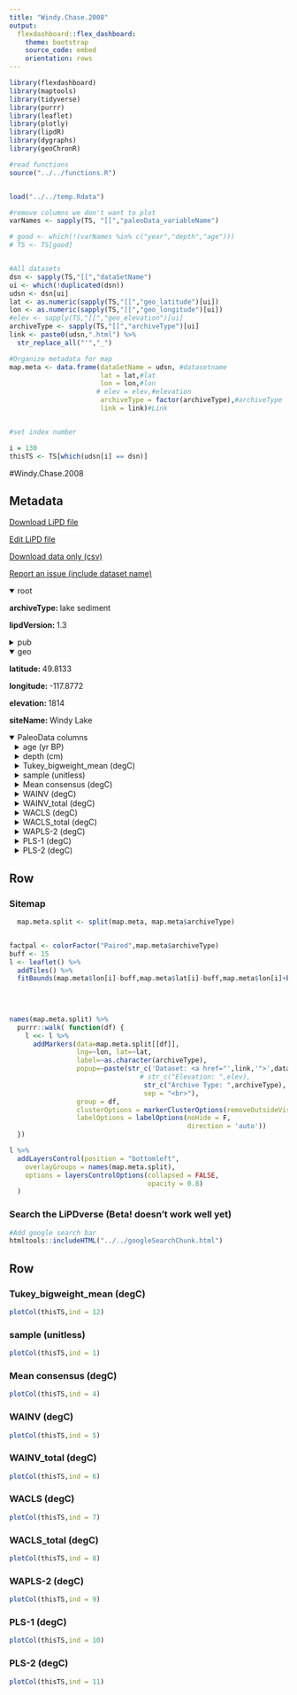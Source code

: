 ```yaml
---
title: "Windy.Chase.2008"
output: 
  flexdashboard::flex_dashboard:
    theme: bootstrap
    source_code: embed
    orientation: rows
---
```


```r
library(flexdashboard)
library(maptools)
library(tidyverse)
library(purrr)
library(leaflet)
library(plotly)
library(lipdR)
library(dygraphs)
library(geoChronR)

#read functions
source("../../functions.R")


load("../../temp.Rdata")

#remove columns we don't want to plot
varNames <- sapply(TS, "[[","paleoData_variableName")

# good <- which(!(varNames %in% c("year","depth","age")))
# TS <- TS[good]


#All datasets
dsn <- sapply(TS,"[[","dataSetName")
ui <- which(!duplicated(dsn))
udsn <- dsn[ui]
lat <- as.numeric(sapply(TS,"[[","geo_latitude")[ui])
lon <- as.numeric(sapply(TS,"[[","geo_longitude")[ui])
#elev <- sapply(TS,"[[","geo_elevation")[ui]
archiveType <- sapply(TS,"[[","archiveType")[ui]
link <- paste0(udsn,".html") %>% 
  str_replace_all("'","_")

#Organize metadata for map
map.meta <- data.frame(dataSetName = udsn, #datasetname
                       lat = lat,#lat
                       lon = lon,#lon
                      # elev = elev,#elevation
                       archiveType = factor(archiveType),#archiveType
                       link = link)#Link


#set index number

i = 130
thisTS <- TS[which(udsn[i] == dsn)]
```
#Windy.Chase.2008

Metadata {.sidebar}
-------------------------------------
[Download LiPD file](Windy.Chase.2008.lpd)
            

[Edit LiPD file](http://lipd.net/playground?source=http://lipdverse.org/wNAm0_1_0/Windy.Chase.2008.lpd)
            

[Download data only (csv)](Windy.Chase.2008.csv)
            

[Report an issue (include dataset name)](https://github.com/nickmckay/LiPDverse/issues)

<details open style="margin-left: 0px">
<summary>root</summary>
<p style="margin-left: 0px"><strong>archiveType: </strong>lake sediment
<p style="margin-left: 0px"><strong>lipdVersion: </strong>1.3
</details>
<details>
<summary>pub</summary>
<details style="margin-left: 10px">
<summary>pub1</summary>
<p style="margin-left: 10px"><strong>journal: </strong>Palaeogeography, Palaeoclimatology, Palaeoecology
<p style="margin-left: 10px"><strong>volume: </strong>257
<p style="margin-left: 10px"><strong>pages: </strong>244-259
<p style="margin-left: 10px"><strong>pubYear: </strong>NA
<p style="margin-left: 10px"><strong>title: </strong>Midge-inferred Holocene summer temperatures in Southeastern British Columbia, Canada
</details>
</details>
<details open style="margin-left: 0px">
<summary>geo</summary>
<p style="margin-left: 0px"><strong>latitude: </strong>49.8133
<p style="margin-left: 0px"><strong>longitude: </strong>-117.8772
<p style="margin-left: 0px"><strong>elevation: </strong>1814
<p style="margin-left: 0px"><strong>siteName: </strong>Windy Lake
</details>
<details open>
<summary>PaleoData columns</summary>
<details style="margin-left: 10px">
<summary>age (yr BP)</summary>
<p style="margin-left: 10px"><strong>TSid: </strong>WEB3522a9a4
<p style="margin-left: 10px"><strong>variableName: </strong>age
<p style="margin-left: 10px"><strong>units: </strong>yr BP
</details>
<details style="margin-left: 10px">
<summary>depth (cm)</summary>
<p style="margin-left: 10px"><strong>TSid: </strong>WEB4b4c0e9c
<p style="margin-left: 10px"><strong>variableName: </strong>depth
<p style="margin-left: 10px"><strong>units: </strong>cm
</details>
<details style="margin-left: 10px">
<summary>Tukey_bigweight_mean (degC)</summary>
<p style="margin-left: 10px"><strong>TSid: </strong>WEBf35d2722
<p style="margin-left: 10px"><strong>variableName: </strong>Tukey_bigweight_mean
<p style="margin-left: 10px"><strong>units: </strong>degC
<p style="margin-left: 10px"><strong>description: </strong>Method used in Chase 2008
<p style="margin-left: 10px"><strong>useInGlobalTemperatureAnalysis: </strong>TRUE
<details>
<summary>interpretation</summary>
<details style="margin-left: 20px">
<summary>1</summary>
<p style="margin-left: 20px"><strong>direction: </strong>positive
<p style="margin-left: 20px"><strong>scope: </strong>climate
<p style="margin-left: 20px"><strong>seasonality: </strong>JUL
<p style="margin-left: 20px"><strong>variable: </strong>T
<p style="margin-left: 20px"><strong>variableDetail: </strong>air@surface
</details>
</details>
</details>
<details style="margin-left: 10px">
<summary>sample (unitless)</summary>
<p style="margin-left: 10px"><strong>TSid: </strong>WEB1ec219dc
<p style="margin-left: 10px"><strong>variableName: </strong>sample
<p style="margin-left: 10px"><strong>units: </strong>unitless
</details>
<details style="margin-left: 10px">
<summary>Mean consensus (degC)</summary>
<p style="margin-left: 10px"><strong>TSid: </strong>WEB0ce93809
<p style="margin-left: 10px"><strong>variableName: </strong>Mean consensus
<p style="margin-left: 10px"><strong>units: </strong>degC
</details>
<details style="margin-left: 10px">
<summary>WAINV (degC)</summary>
<p style="margin-left: 10px"><strong>TSid: </strong>WEBc3602d14
<p style="margin-left: 10px"><strong>variableName: </strong>WAINV
<p style="margin-left: 10px"><strong>units: </strong>degC
</details>
<details style="margin-left: 10px">
<summary>WAINV_total (degC)</summary>
<p style="margin-left: 10px"><strong>TSid: </strong>WEBc6b2f588
<p style="margin-left: 10px"><strong>variableName: </strong>WAINV_total
<p style="margin-left: 10px"><strong>units: </strong>degC
</details>
<details style="margin-left: 10px">
<summary>WACLS (degC)</summary>
<p style="margin-left: 10px"><strong>TSid: </strong>WEBc324e591
<p style="margin-left: 10px"><strong>variableName: </strong>WACLS
<p style="margin-left: 10px"><strong>units: </strong>degC
</details>
<details style="margin-left: 10px">
<summary>WACLS_total (degC)</summary>
<p style="margin-left: 10px"><strong>TSid: </strong>WEBaa348d4a
<p style="margin-left: 10px"><strong>variableName: </strong>WACLS_total
<p style="margin-left: 10px"><strong>units: </strong>degC
</details>
<details style="margin-left: 10px">
<summary>WAPLS-2 (degC)</summary>
<p style="margin-left: 10px"><strong>TSid: </strong>WEB52052644
<p style="margin-left: 10px"><strong>variableName: </strong>WAPLS-2
<p style="margin-left: 10px"><strong>units: </strong>degC
</details>
<details style="margin-left: 10px">
<summary>PLS-1 (degC)</summary>
<p style="margin-left: 10px"><strong>TSid: </strong>WEB2425c7ef
<p style="margin-left: 10px"><strong>variableName: </strong>PLS-1
<p style="margin-left: 10px"><strong>units: </strong>degC
</details>
<details style="margin-left: 10px">
<summary>PLS-2 (degC)</summary>
<p style="margin-left: 10px"><strong>TSid: </strong>WEBb39c40ea
<p style="margin-left: 10px"><strong>variableName: </strong>PLS-2
<p style="margin-left: 10px"><strong>units: </strong>degC
</details>

Row {.tabset .tabset-fade}
-----------------------------------------------------------------------

### Sitemap

```r
  map.meta.split <- split(map.meta, map.meta$archiveType)


factpal <- colorFactor("Paired",map.meta$archiveType)
buff <- 15
l <- leaflet() %>% 
  addTiles() %>% 
  fitBounds(map.meta$lon[i]-buff,map.meta$lat[i]-buff,map.meta$lon[i]+buff,map.meta$lat[i]+buff)
  

  
  
names(map.meta.split) %>%
  purrr::walk( function(df) {
    l <<- l %>%
      addMarkers(data=map.meta.split[[df]],
                 lng=~lon, lat=~lat,
                 label=~as.character(archiveType),
                 popup=~paste(str_c('Dataset: <a href="',link,'">',dataSetName,'</a>'),
                                 # str_c("Elevation: ",elev),
                                  str_c("Archive Type: ",archiveType),
                                  sep = "<br>"),
                 group = df,
                 clusterOptions = markerClusterOptions(removeOutsideVisibleBounds = F),
                 labelOptions = labelOptions(noHide = F,
                                             direction = 'auto'))
  })

l %>%
  addLayersControl(position = "bottomleft",
    overlayGroups = names(map.meta.split),
    options = layersControlOptions(collapsed = FALSE,
                                   opacity = 0.8)
  )
```

### Search the LiPDverse (Beta! doesn't work well yet)
```r
#Add google search bar
htmltools::includeHTML("../../googleSearchChunk.html")
```


Row {.tabset .tabset-fade}
-----------------------------------------------------------------------

### Tukey_bigweight_mean (degC)
```r
plotCol(thisTS,ind = 12)
```

### sample (unitless)
```r
plotCol(thisTS,ind = 1)
```

### Mean consensus (degC)
```r
plotCol(thisTS,ind = 4)
```

### WAINV (degC)
```r
plotCol(thisTS,ind = 5)
```

### WAINV_total (degC)
```r
plotCol(thisTS,ind = 6)
```

### WACLS (degC)
```r
plotCol(thisTS,ind = 7)
```

### WACLS_total (degC)
```r
plotCol(thisTS,ind = 8)
```

### WAPLS-2 (degC)
```r
plotCol(thisTS,ind = 9)
```

### PLS-1 (degC)
```r
plotCol(thisTS,ind = 10)
```

### PLS-2 (degC)
```r
plotCol(thisTS,ind = 11)
```
